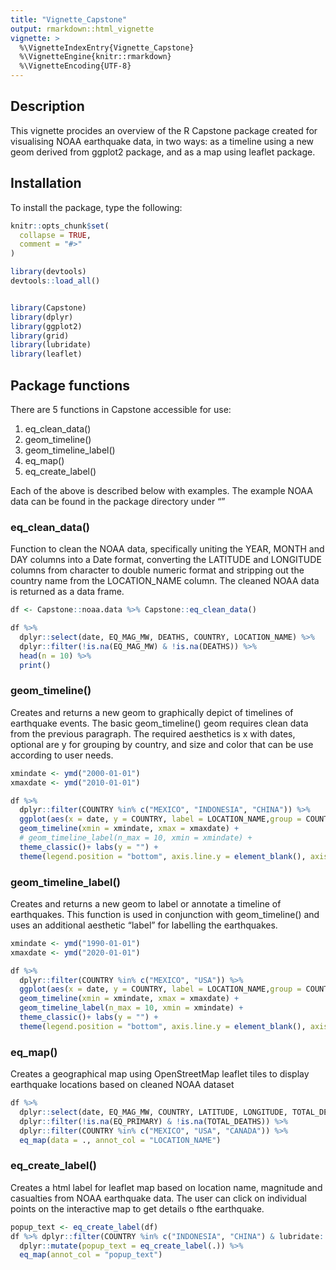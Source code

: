 ---
title: "Vignette_Capstone"
output: rmarkdown::html_vignette
vignette: >
  %\VignetteIndexEntry{Vignette_Capstone}
  %\VignetteEngine{knitr::rmarkdown}
  %\VignetteEncoding{UTF-8}
---
## Description

This vignette procides an overview of the R Capstone package created for visualising NOAA earthquake data, in two ways: as a timeline using a new geom derived from ggplot2 package, and as a map using leaflet package.


## Installation

To install the package, type the following:


```{r setup, include = FALSE, echo = FALSE}
knitr::opts_chunk$set(
  collapse = TRUE,
  comment = "#>"
)
```


```{r library, message=FALSE, warning=FALSE}
library(devtools)
devtools::load_all()


library(Capstone)
library(dplyr)
library(ggplot2)
library(grid)
library(lubridate)
library(leaflet)

```

## Package functions

There are 5 functions in Capstone accessible for use: 

1. eq_clean_data()
2. geom_timeline()
3. geom_timeline_label()
4. eq_map()
5. eq_create_label()

Each of the above is described below with examples. The example NOAA data can be found in the package directory under "\data" 

### eq_clean_data()

Function to clean the NOAA data, specifically uniting the YEAR, MONTH and DAY columns into a Date format, converting the LATITUDE and LONGITUDE columns from character to double numeric format and stripping out the country name from the LOCATION_NAME column. The cleaned NOAA data is returned as a data frame.

```{r Function1, message=FALSE, warning=FALSE}

df <- Capstone::noaa.data %>% Capstone::eq_clean_data()

df %>%
  dplyr::select(date, EQ_MAG_MW, DEATHS, COUNTRY, LOCATION_NAME) %>% 
  dplyr::filter(!is.na(EQ_MAG_MW) & !is.na(DEATHS)) %>%
  head(n = 10) %>% 
  print()

```

### geom_timeline()

Creates and returns a new geom to graphically depict of timelines of earthquake events. The basic geom_timeline() geom requires clean data from the previous paragraph. The required aesthetics is x with dates, optional are y for grouping by country, and size and color that can be use according to user needs. 

```{r Function2, message=FALSE, warning=FALSE}

xmindate <- ymd("2000-01-01")
xmaxdate <- ymd("2010-01-01")

df %>%
  dplyr::filter(COUNTRY %in% c("MEXICO", "INDONESIA", "CHINA")) %>%
  ggplot(aes(x = date, y = COUNTRY, label = LOCATION_NAME,group = COUNTRY, size = EQ_MAG_MW, fill = DEATHS/1000)) +
  geom_timeline(xmin = xmindate, xmax = xmaxdate) +
  # geom_timeline_label(n_max = 10, xmin = xmindate) +
  theme_classic()+ labs(y = "") +
  theme(legend.position = "bottom", axis.line.y = element_blank(), axis.ticks.y= element_blank())

```


### geom_timeline_label()

Creates and returns a new geom to label or annotate a timeline of earthquakes. This function is used in conjunction with geom_timeline() and uses an additional aesthetic "label" for labelling the earthquakes. 

```{r Function3, message=FALSE, warning=FALSE}

xmindate <- ymd("1990-01-01")
xmaxdate <- ymd("2020-01-01")

df %>%
  dplyr::filter(COUNTRY %in% c("MEXICO", "USA")) %>%
  ggplot(aes(x = date, y = COUNTRY, label = LOCATION_NAME,group = COUNTRY, size = EQ_MAG_MW, fill = DEATHS/1000)) +
  geom_timeline(xmin = xmindate, xmax = xmaxdate) +
  geom_timeline_label(n_max = 10, xmin = xmindate) +
  theme_classic()+ labs(y = "") +
  theme(legend.position = "bottom", axis.line.y = element_blank(), axis.ticks.y= element_blank())


```

### eq_map()

Creates a geographical map using OpenStreetMap leaflet tiles to display earthquake locations based on cleaned NOAA dataset

```{r Function4, message = FALSE, warning = FALSE}

df %>%
  dplyr::select(date, EQ_MAG_MW, COUNTRY, LATITUDE, LONGITUDE, TOTAL_DEATHS, LOCATION_NAME, EQ_PRIMARY) %>%
  dplyr::filter(!is.na(EQ_PRIMARY) & !is.na(TOTAL_DEATHS)) %>%
  dplyr::filter(COUNTRY %in% c("MEXICO", "USA", "CANADA")) %>%
  eq_map(data = ., annot_col = "LOCATION_NAME")

```


### eq_create_label()

Creates a html label for leaflet map based on location name, magnitude and casualties from NOAA earthquake data. The user can click on individual points on the interactive map to get details o fthe earthquake.

```{r Function5, warning=FALSE, message=FALSE}

popup_text <- eq_create_label(df)
df %>% dplyr::filter(COUNTRY %in% c("INDONESIA", "CHINA") & lubridate::year(date) >= 2000) %>%
  dplyr::mutate(popup_text = eq_create_label(.)) %>%
  eq_map(annot_col = "popup_text")

```


